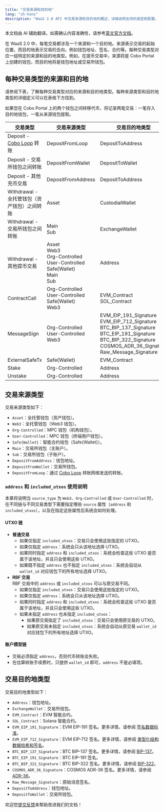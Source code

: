```yaml
---
title: "交易来源和目的地"
lang: "zh-hans"
description: "WaaS 2.0 API 中交易来源和目的地的概述，详细说明支持的类型和配置。"
---
```

<Note>本文档由 AI 辅助翻译。如需确认内容准确性，请参考[英文官方文档](https://www.cobo.com/developers/v2/guides/overview/introduction)。</Note>

在 WaaS 2.0 中，每笔交易都涉及一个来源和一个目的地。来源表示交易的起始位置，而目的地表示交易的去向，例如钱包地址、签名、合约等。每种交易类型对应一组特定的来源和目的地类型。例如，在提币交易中，来源将是 Cobo Portal 上创建的钱包，而目的地将是钱包地址或交易所钱包。

## 每种交易类型的来源和目的地

请参阅下表，了解每种交易类型对应的来源和目的地类型。每种来源类型和目的地类型的详细定义可以在表格下方找到。

<Note>如果您在 Cobo Portal 上的两个钱包之间转移代币，将记录两笔交易：一笔存入目的地钱包，一笔从来源钱包提取。</Note>

| 交易类型                                   | 交易来源类型                                                                                     | 交易目的地类型            |
|----------------------------------------------------|-------------------------------------------------------------------------------------------------|--------------------------|
| Deposit - [Cobo Loop](https://manuals.cobo.com/cn/portal/custodial-wallets/cobo-loop) 转账       | DepositFromLoop                                                                                | DepositToAddress         |
| Deposit - 交易所钱包之间转账       | DepositFromWallet                                                                              | DepositToWallet          |
| Deposit - 其他充币交易               | DepositFromAddress                                                                            | DepositToAddress         |
| Withdrawal - 全托管钱包（资产钱包）之间转账              | Asset                                                                            | CustodialWallet         |
| Withdrawal - 交易所钱包之间转账    | Main<br />Sub                                                                                    | ExchangeWallet           |
| Withdrawal - 其他提币交易         | Asset<br />Web3<br />Org-Controlled<br />User-Controlled<br />Safe\{Wallet\}<br />Main<br />Sub                      | Address                  |
| ContractCall                                      | Org-Controlled<br />User-Controlled<br />Safe\{Wallet\}<br />Web3                                               | EVM_Contract<br />SOL_Contract             |
| MessageSign                                       | Org-Controlled<br />User-Controlled<br />Web3                                                                | EVM_EIP_191_Signature<br />EVM_EIP_712_Signature<br />BTC_BIP_137_Signature<br />BTC_EIP_191_Signature<br />BTC_BIP_322_Signature<br />COSMOS_ADR_36_Signature<br />Raw_Message_Signature |
| ExternalSafeTx                                    | Safe\{Wallet\}                                                                                   |       EVM_Contract        |
| Stake                                   | Org-Controlled                                                                                  |    Address          |
| Unstake                                    | Org-Controlled                                                                                   |    Address          |

## 交易来源类型

交易来源类型如下：
- `Asset`：全托管钱包（资产钱包）。
- `Web3`：全托管钱包（Web3 钱包）。
- `Org-Controlled`：MPC 钱包（机构钱包）。
- `User-Controlled`：MPC 钱包（终端用户钱包）。
- `Safe{Wallet}`：智能合约钱包（Safe{Wallet}）。
- `Main`：交易所钱包（主账户）。
- `Sub`：交易所钱包（子账户）。
- `DepositFromAddress`：钱包地址。
- `DepositFromWallet`：交易所钱包。
- `DepositFromLoop`：通过 [Cobo Loop](https://manuals.cobo.com/cn/portal/custodial-wallets/cobo-loop) 转账网络发送的转账。

### `address` 和 `included_utxos` 使用说明

本章将说明当 `source_type` 为 `Web3`、`Org-Controlled` 或 `User-Controlled` 时，在不同链与不同交易类型下需要指定哪些 `source` 属性（`address` 和 `included_utxos`），以及在指定这些属性后系统会如何处理。

#### UTXO 链

- **普通交易**
  - 如果仅指定 `included_utxos`：交易只会使用这些指定的 UTXO。
  - 如果仅指定 `address`：系统会只从该地址选择 UTXO。
  - 如果同时指定 `address` 和 `included_utxos`：系统会检查这些 UTXO 是否属于该地址，并且只会使用这些 UTXO。
  - 如果既不指定 `address` 也不指定 `included_utxos`：系统会自动从 `wallet_id` 对应钱包下的所有地址选择 UTXO。
- **RBF 交易**
  <br />RBF 交易中的 `address` 或 `included_utxos` 可以与原交易不同。<br />
  - 如果仅指定 `included_utxos`：交易只会使用这些指定的 UTXO。
  - 如果仅指定 `address`：系统会只从该地址选择 UTXO。
  - 如果同时指定 `address` 和 `included_utxos`：系统会检查这些 UTXO 是否属于该地址，并且只会使用这些 UTXO。
  - 如果未指定 `address` 也未指定 `included_utxos`：
    - 如果原交易指定了 `included_utxos`：交易只会使用原交易的 UTXO。
    - 如果原交易未指定 `included_utxos`：系统会自动从原交易 `wallet_id` 对应钱包下的所有地址选择 UTXO。

#### 账户模型链

- 交易必须指定 `address`，否则代币转账会失败。
- 在估算转账手续费时，只提供 `wallet_id` 即可，`address` 不是必填项。

## 交易目的地类型

交易目的地类型如下：
- `Address`：钱包地址。
- `ExchangeWallet`：交易所钱包。
- `EVM_Contract`：EVM 智能合约。
- `SOL_Contract`：Solana 智能合约。
- `EVM_EIP_191_Signature`：EVM EIP-191 签名。更多详情，请参阅 [签名数据标准](https://eips.ethereum.org/EIPS/eip-191)。
- `EVM_EIP_712_Signature`：EVM EIP-712 签名。更多详情，请参阅 [类型化结构数据哈希和签名](https://eips.ethereum.org/EIPS/eip-712)。
- `BTC_BIP_137_Signature`：BTC BIP-137 签名。更多详情，请参阅 [BIP-137](https://github.com/bitcoin/bips/blob/master/bip-0137.mediawiki)。
- `BTC_EIP_191_Signature`：BTC EIP-191 签名。
- `BTC_BIP_322_Signature`：BTC BIP-322 签名。更多详情，请参阅 [BIP-322](https://github.com/bitcoin/bips/blob/master/bip-0322.mediawiki)。
- `COSMOS_ADR_36_Signature`：COSMOS ADR-36 签名。更多详情，请参阅 [ADR-36](https://github.com/cosmos/cosmos-sdk/blob/main/docs/architecture/adr-036-arbitrary-signature.md)。
- `Raw_Message_Signature`：原始消息签名。
- `DepositToAddress`：钱包地址。
- `DepositToWallet`：交易所钱包。

<Tip>欢迎您[提交反馈](https://forms.zohopublic.com/cobo/form/DocumentFeedbackForm/formperma/QvLOhxJv1_JMsJ-1dleZ8Itb_7rzN-LtgvsDdxosoVI)来帮助改进我们的文档！</Tip>